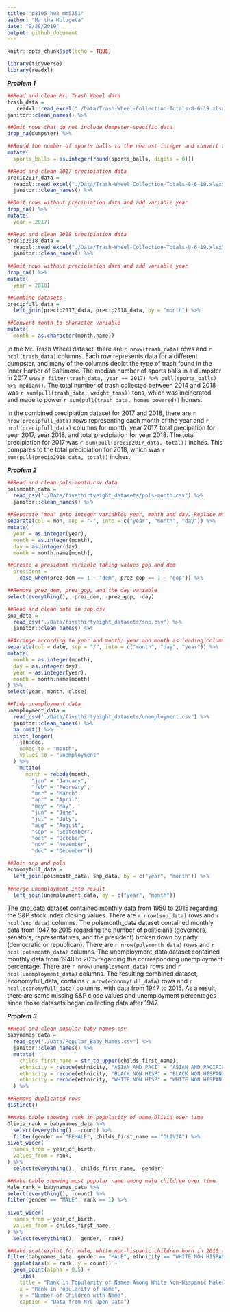 ```yaml
---
title: "p8105_hw2_mm5351"
author: "Martha Mulugeta"
date: "9/28/2019"
output: github_document
---
```


```r
knitr::opts_chunk$set(echo = TRUE)

library(tidyverse)
library(readxl)
```

***Problem 1***
```r
##Read and clean Mr. Trash Wheel data
trash_data =
   readxl::read_excel("./Data/Trash-Wheel-Collection-Totals-8-6-19.xlsx", sheet = "Mr. Trash Wheel", range = "A2:N408") %>%    
janitor::clean_names() %>%    

##Omit rows that do not include dumpster-specific data
drop_na(dumpster) %>% 

##Round the number of sports balls to the nearest integer and convert to integer variable
mutate( 
  sports_balls = as.integer(round(sports_balls, digits = 0))) 
```

```r
##Read and clean 2017 precipiation data
precip2017_data = 
  readxl::read_excel("./Data/Trash-Wheel-Collection-Totals-8-6-19.xlsx", sheet = "2017 Precipitation", range = "A2:B14") %>% 
  janitor::clean_names() %>% 

##Omit rows without precipiation data and add variable year
drop_na() %>% 
mutate(
  year = 2017)  

##Read and clean 2018 precipiation data
precip2018_data =
  readxl::read_excel("./Data/Trash-Wheel-Collection-Totals-8-6-19.xlsx", sheet = "2018 Precipitation", range = "A2:B14") %>% 
  janitor::clean_names() %>% 
  
##Omit rows without precipiation data and add variable year
drop_na() %>% 
mutate(
  year = 2018)  

##Combine datasets
precipfull_data = 
  left_join(precip2017_data, precip2018_data, by = "month") %>% 

##Convert month to character variable
mutate(
  month = as.character(month.name))
```

In the Mr. Trash Wheel dataset, there are `r nrow(trash_data)` rows and `r ncol(trash_data)` columns. Each row represents data for a different dumpster, and many of the columns depict the type of trash found in the Inner Harbor of Baltimore. The median number of sports balls in a dumpster in 2017 was `r filter(trash_data, year == 2017) %>% pull(sports_balls) %>% median()`. The total number of trash collected between 2014 and 2018 was `r sum(pull(trash_data, weight_tons))` tons, which was incinerated and made to power `r sum(pull(trash_data, homes_powered))` homes. 

In the combined precipiation dataset for 2017 and 2018, there are `r nrow(precipfull_data)` rows representing each month of the year and `r ncol(precipfull_data)` columns for month, year 2017, total precipation for year 2017, year 2018, and total precipiation for year 2018. The total precipiation for 2017 was `r sum(pull(precip2017_data, total))` inches. This compares to the total precipiation for 2018, which was `r sum(pull(precip2018_data, total))` inches.

***Problem 2***
```r
##Read and clean pols-month.csv data
polsmonth_data = 
  read_csv("./Data/fivethirtyeight_datasets/pols-month.csv") %>% 
  janitor::clean_names() %>% 
  
##Separate "mon" into integer variables year, month and day. Replace month number with month name
separate(col = mon, sep = "-", into = c("year", "month", "day")) %>%  
mutate(
  year = as.integer(year),
  month = as.integer(month),
  day = as.integer(day),
  month = month.name[month],

##Create a president variable taking values gop and dem
  president = 
    case_when(prez_dem == 1 ~ "dem", prez_gop == 1 ~ "gop")) %>% 

##Remove prez_dem, prez_gop, and the day variable
select(everything(), -prez_dem, -prez_gop, -day)
```

```r
##Read and clean data in snp.csv
snp_data = 
  read_csv("./Data/fivethirtyeight_datasets/snp.csv") %>% 
  janitor::clean_names() %>% 

##Arrange according to year and month; year and month as leading columns
separate(col = date, sep = "/", into = c("month", "day", "year")) %>% 
mutate(
  month = as.integer(month),
  day = as.integer(day),
  year = as.integer(year),
  month = month.name[month]
) %>% 
select(year, month, close) 
```

```r
##Tidy unemployment data
unemployment_data = 
  read_csv("./Data/fivethirtyeight_datasets/unemployment.csv") %>% 
  janitor::clean_names() %>%
  na.omit() %>% 
  pivot_longer(
    jan:dec,
    names_to = "month",
    values_to = "unemployment"
  ) %>% 
    mutate(
      month = recode(month, 
        "jan" = "January", 
        "feb" = "February",
        "mar" = "March",
        "apr" = "April",
        "may" = "May",
        "jun" = "June",
        "jul" = "July",
        "aug" = "August",
        "sep" = "September",
        "oct" = "October",
        "nov" = "November",
        "dec" = "December"))
```

```r
##Join snp and pols
economyfull_data = 
  left_join(polsmonth_data, snp_data, by = c("year", "month")) %>% 
  
##Merge unemployment into result  
  left_join(unemployment_data, by = c("year", "month"))
```

The snp_data dataset contained monthly data from 1950 to 2015 regarding the S&P stock index closing values. There are `r nrow(snp_data)` rows and `r ncol(snp_data)` columns. The polsmonth_data dataset contained monthly data from 1947 to 2015 regarding the number of politicians (governors, senators, representatives, and the president) broken down by party (democratic or republican). There are `r nrow(polsmonth_data)` rows and `r ncol(polsmonth_data)` columns. The unemployment_data dataset contained monthly data from 1948 to 2015 regarding the corresponding unemployment percentage. There are `r nrow(unemployment_data)` rows and `r ncol(unemployment_data)` columns. The resulting combined dataset, economyfull_data, contains `r nrow(economyfull_data)` rows and `r ncol(economyfull_data)` columns, with data from 1947 to 2015. As a result, there are some missing S&P close values and unemployment percentages since those datasets began collecting data after 1947. 

***Problem 3***
```r
##Read and clean popular baby names csv
babynames_data = 
  read_csv("./Data/Popular_Baby_Names.csv") %>% 
  janitor::clean_names() %>%
  mutate(
    childs_first_name = str_to_upper(childs_first_name),
    ethnicity = recode(ethnicity, "ASIAN AND PACI" = "ASIAN AND PACIFIC ISLANDER"),
    ethnicity = recode(ethnicity, "BLACK NON HISP" = "BLACK NON HISPANIC"),
    ethnicity = recode(ethnicity, "WHITE NON HISP" = "WHITE NON HISPANIC")
  ) %>% 

##Remove duplicated rows
distinct()  
```  

```r
##Make table showing rank in popularity of name Olivia over time
Olivia_rank = babynames_data %>% 
  select(everything(), -count) %>% 
  filter(gender == "FEMALE", childs_first_name == "OLIVIA") %>%  
pivot_wider(
  names_from = year_of_birth,
  values_from = rank,
) %>% 
  select(everything(), -childs_first_name, -gender) 
```

```r
##Make table showing most popular name among male children over time
Male_rank = babynames_data %>% 
select(everything(), -count) %>% 
filter(gender == "MALE", rank == 1) %>% 
  
pivot_wider(
  names_from = year_of_birth,
  values_from = childs_first_name,
) %>% 
  select(everything(), -gender, -rank)
```  


```r
##Make scatterplot for male, white non-hispanic children born in 2016 with number of children with a name (y axis) against rank of that name (x axis)
filter(babynames_data, gender == "MALE", ethnicity == "WHITE NON HISPANIC", year_of_birth == "2016") %>% 
  ggplot(aes(x = rank, y = count)) +
  geom_point(alpha = 0.5) +
    labs(
    title = "Rank in Popularity of Names Among White Non-Hispanic Males Born in 2016",
    x = "Rank in Popularity of Name",
    y = "Number of Children with Name",
    caption = "Data from NYC Open Data")
```
         



